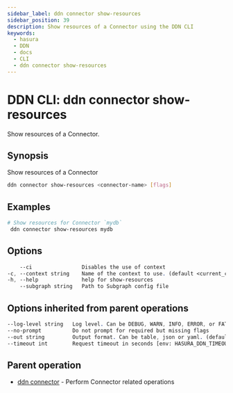 ```yaml
---
sidebar_label: ddn connector show-resources
sidebar_position: 39
description: Show resources of a Connector using the DDN CLI
keywords:
  - hasura
  - DDN
  - docs
  - CLI
  - ddn connector show-resources
---
```


# DDN CLI: ddn connector show-resources

Show resources of a Connector.

## Synopsis

Show resources of a Connector

```bash
ddn connector show-resources <connector-name> [flags]
```

## Examples

```bash
# Show resources for Connector `mydb`
 ddn connector show-resources mydb
```

## Options

```sass
    --ci                Disables the use of context
-c, --context string    Name of the context to use. (default <current_context>)
-h, --help              help for show-resources
    --subgraph string   Path to Subgraph config file
```

## Options inherited from parent operations

```sass
--log-level string   Log level. Can be DEBUG, WARN, INFO, ERROR, or FATAL. (default "INFO")
--no-prompt          Do not prompt for required but missing flags
--out string         Output format. Can be table, json or yaml. (default "table")
--timeout int        Request timeout in seconds [env: HASURA_DDN_TIMEOUT] (default 100)
```

## Parent operation

- [ddn connector](/cli/commands/ddn_connector) - Perform Connector related operations
